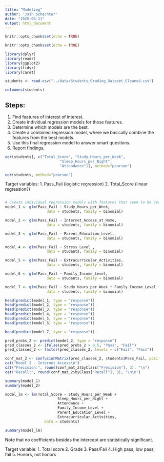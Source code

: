 ```yaml
---
title: "Modeling"
author: "Josh Schechter"
date: "2025-04-11"
output: html_document
---
```


```r
knitr::opts_chunk$set(echo = TRUE)
```

```r
knitr::opts_chunk$set(echo = TRUE)
```

```r
library(dplyr)
library(readr)
library(ggplot2)
library(tidyr)
library(caret)
```

```r
students <- read.csv("../data/Students_Grading_Dataset_Cleaned.csv")
```

```r
colnames(students)
```
## Steps:
1. Find features of interest of interest.
2. Create individual regression models for those features.
3. Determine which models are the best.
4. Create a combined regression model, where we basically combine the features from the best models.
5. Use this final regression model to answer smart questions.
6. Report findings.

```r


cor(students[, c("Total_Score", "Study_Hours_per_Week", 
                         "Sleep_Hours_per_Night", 
                         "Attendance")], method="pearson")
```
```r
cor(students, method="pearson")
```

Target variables:
1. Pass_Fail (logistic regression)
2. Total_Score (linear regression?)

```r

```

```r
# Create individual regression models with features that seem to be correlated to the target variable
model_1 <- glm(Pass_Fail ~ Study_Hours_per_Week, 
                   data = students, family = binomial)

model_2 <- glm(Pass_Fail ~ Internet_Access_at_Home, 
                   data = students, family = binomial)

model_3 <- glm(Pass_Fail ~ Parent_Education_Level, 
                   data = students, family = binomial)

model_4 <- glm(Pass_Fail ~ Stress_Level , 
                   data = students, family = binomial)

model_5 <- glm(Pass_Fail ~ Extracurricular_Activities, 
                   data = students, family = binomial)

model_6 <- glm(Pass_Fail ~ Family_Income_Level, 
                   data = students, family = binomial)

model_7 <- glm(Pass_Fail ~ Study_Hours_per_Week * Family_Income_Level * Parent_Education_Level, 
                   data = students, family = binomial)
```

```r
head(predict(model_1, type = "response"))
head(predict(model_2, type = "response"))
head(predict(model_3, type = "response"))
head(predict(model_4, type = "response"))
head(predict(model_5, type = "response"))
head(predict(model_6, type = "response"))

head(predict(model_7, type = "response"))
```
```r
pred_probs_2 <- predict(model_2, type = "response")
pred_classes_2 <- ifelse(pred_probs_2 > 0.5, "Pass", "Fail")
pred_classes_2 <- factor(pred_classes_2, levels = c("Fail", "Pass"))

conf_mat_2 <- confusionMatrix(pred_classes_2, students$Pass_Fail, positive = "Pass")
cat("Model 2 - Internet Access\n")
cat("Precision:", round(conf_mat_2$byClass["Precision"], 3), "\n")
cat("Recall:", round(conf_mat_2$byClass["Recall"], 3), "\n\n")
```

```r
summary(model_1)
summary(model_2)
```


```r
model_lm <- lm(Total_Score ~ Study_Hours_per_Week + 
                        Sleep_Hours_per_Night + 
                        Attendance + 
                        Family_Income_Level + 
                        Parent_Education_Level + 
                        Extracurricular_Activities, 
                  data = students)
```


```r
summary(model_lm)
```


Note that no coefficients besides the intercept are statistically significant.

Target variable:
 1. Total score
 2. Grade
 3. Pass/Fail
 4. High pass, low pass, fail
 5. Honors, not honors







